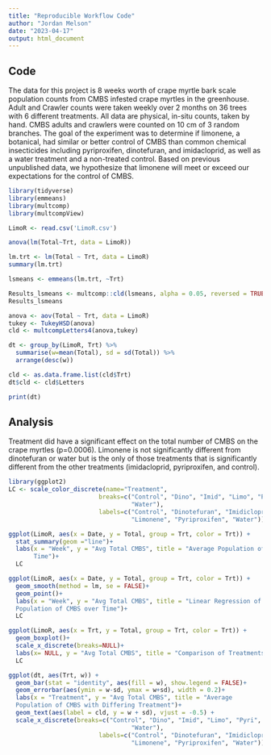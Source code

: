 ```yaml
---
title: "Reproducible Workflow Code"
author: "Jordan Melson"
date: "2023-04-17"
output: html_document
---
```

## Code
The data for this project is 8 weeks worth of crape myrtle bark scale population counts from CMBS infested crape myrtles in the greenhouse. Adult and Crawler counts were taken weekly over 2 months on 36 trees with 6 different treatments. All data are physical, in-situ counts, taken by hand. CMBS adults and crawlers were counted on 10 cm of 3 random branches. The goal of the experiment was to determine if limonene, a botanical, had similar or better control of CMBS than common chemical insecticides including pyriproxifen, dinotefuran, and imidacloprid, as well as a water treatment and a non-treated control. Based on previous unpublished data, we hypothesize that limonene will meet or exceed our expectations for the control of CMBS.
```r
library(tidyverse)
library(emmeans)
library(multcomp)
library(multcompView)

LimoR <- read.csv('LimoR.csv')

anova(lm(Total~Trt, data = LimoR))

lm.trt <- lm(Total ~ Trt, data = LimoR)
summary(lm.trt)

lsmeans <- emmeans(lm.trt, ~Trt)

Results_lsmeans <- multcomp::cld(lsmeans, alpha = 0.05, reversed = TRUE, details = TRUE)
Results_lsmeans

anova <- aov(Total ~ Trt, data = LimoR)
tukey <- TukeyHSD(anova)
cld <- multcompLetters4(anova,tukey)

dt <- group_by(LimoR, Trt) %>%
  summarise(w=mean(Total), sd = sd(Total)) %>%
  arrange(desc(w))

cld <- as.data.frame.list(cld$Trt)
dt$cld <- cld$Letters

print(dt)
```

## Analysis
Treatment did have a significant effect on the total number of CMBS on the crape myrtles (p=0.0006). Limonene is not significantly different from dinotefuran or water but is the only of those treatments that is significantly different from the other treatments (imidacloprid, pyriproxifen, and control).
```r
library(ggplot2)
LC <- scale_color_discrete(name="Treatment",
                         breaks=c("Control", "Dino", "Imid", "Limo", "Pyri",
                                  "Water"),
                         labels=c("Control", "Dinotefuran", "Imidicloprid",
                                  "Limonene", "Pyriproxifen", "Water"))

ggplot(LimoR, aes(x = Date, y = Total, group = Trt, color = Trt)) +
  stat_summary(geom ="line")+
  labs(x = "Week", y = "Avg Total CMBS", title = "Average Population of CMBS over
       Time")+
  LC

ggplot(LimoR, aes(x = Date, y = Total, group = Trt, color = Trt)) +
  geom_smooth(method = lm, se = FALSE)+
  geom_point()+
  labs(x = "Week", y = "Avg Total CMBS", title = "Linear Regression of Average
  Population of CMBS over Time")+
  LC

ggplot(LimoR, aes(x = Trt, y = Total, group = Trt, color = Trt)) +
  geom_boxplot()+
  scale_x_discrete(breaks=NULL)+
  labs(x= NULL, y = "Avg Total CMBS", title = "Comparison of Treatments")+
  LC

ggplot(dt, aes(Trt, w)) +
  geom_bar(stat = "identity", aes(fill = w), show.legend = FALSE)+
  geom_errorbar(aes(ymin = w-sd, ymax = w+sd), width = 0.2)+
  labs(x = "Treatment", y = "Avg Total CMBS", title = "Average
  Population of CMBS with Differing Treatment")+
  geom_text(aes(label = cld, y = w + sd), vjust = -0.5) +
  scale_x_discrete(breaks=c("Control", "Dino", "Imid", "Limo", "Pyri",
                                  "Water"),
                         labels=c("Control", "Dinotefuran", "Imidicloprid",
                                  "Limonene", "Pyriproxifen", "Water"))
```